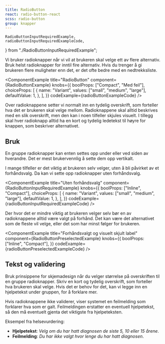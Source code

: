```yaml
---
title: RadioButton
react: radio-button-react
scss: radio-button
group: knapper
---
```


    RadioButtonInputRequiredExample,
    radioButtonInputRequiredExampleCode,
} from "./RadioButtonInputRequiredExample";

<Ingress>
    Vi bruker radioknapper når vi vil at brukeren skal velge ett av flere alternativ. Bruk helst radioknapper for inntil
    fire alternativ. Hvis du trenger å gi brukeren flere muligheter enn det, er det ofte bedre med en nedtrekksliste.
</Ingress>

<ComponentExample
    title="RadioButton"
    component={RadioButtonExample}
    knobs={{
        boolProps: ["Compact", "Med feil"],
        choiceProps: [
            {
                name: "Variant",
                values: ["small", "medium", "large"],
                defaultValue: 1,
            },
        ],
    }}
    codeExample={radioButtonExampleCode}
/>

Over radioknappene setter vi normalt inn en tydelig overskrift, som forteller hva det er brukeren skal velge mellom. Radioknappene skal alltid beskrives med en slik overskrift, men den kan i noen tilfeller skjules visuelt. I tillegg skal hver radioknapp alltid ha en kort og tydelig ledetekst til høyre for knappen, som beskriver alternativet.

## Bruk

En gruppe radioknapper kan enten settes opp under eller ved siden av hverandre. Det er mest brukervennlig å sette dem opp vertikalt.

I mange tilfeller er det viktig at brukeren selv velger, uten å bli påvirket av et forhåndsvalg. Da kan vi sette opp radioknapper uten forhåndsvalg.

<ComponentExample
    title="Uten forhåndsvalg"
    component={RadioButtonInputRequiredExample}
    knobs={{
        boolProps: ["Inline", "Compact"],
        choiceProps: [
            {
                name: "Variant",
                values: ["small", "medium", "large"],
                defaultValue: 1,
            },
        ],
    }}
    codeExample={radioButtonInputRequiredExampleCode}
/>

Der hvor det er mindre viktig at brukeren velger selv bør en av radioknappene alltid være valgt på forhånd. Det kan være det alternativet som de fleste vil velge, eller det som har minst følger for brukeren.

<ComponentExample
    title="Forhåndsvalgt og visuelt skjult label"
    component={RadioButtonPreselectedExample}
    knobs={{
        boolProps: ["Inline", "Compact"],
    }}
    codeExample={radioButtonPreselectedExampleCode}
/>

## Tekst og validering

Bruk prinsippene for skjemadesign når du velger størrelse på overskriften til en gruppe radioknapper. Skriv en kort og tydelig overskrift, som forteller hva brukeren skal velge. Hvis det er behov for det, kan vi legge inn en hjelpetekst under gruppen, for å forklare mer.

Hvis radioknappene ikke validerer, viser systemet en feilmelding som forklarer hva som er galt. Feilmeldingen erstatter en eventuell hjelpetekst, så den må eventuelt gjenta det viktigste fra hjelpeteksten.

Eksempel fra helsevurdering:

-   **Hjelpetekst**: _Velg om du har hatt diagnosen de siste 5, 10 eller 15 årene_.
-   **Feilmelding**: _Du har ikke valgt hvor lenge du har hatt diagnosen_.
